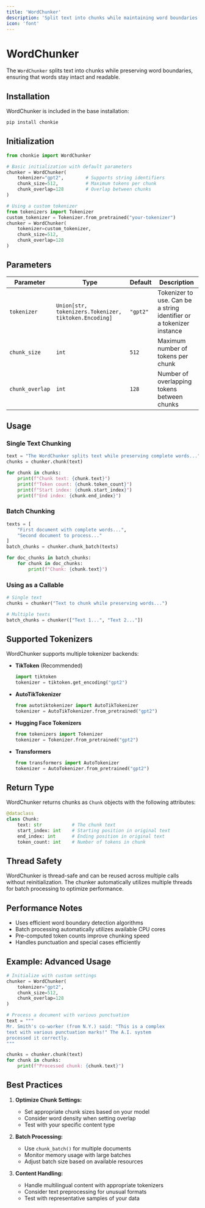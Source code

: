```yaml
---
title: 'WordChunker'
description: 'Split text into chunks while maintaining word boundaries'
icon: 'font'
---
```


# WordChunker

The `WordChunker` splits text into chunks while preserving word boundaries, ensuring that words stay intact and readable.

## Installation

WordChunker is included in the base installation:

```bash
pip install chonkie
```

## Initialization

```python
from chonkie import WordChunker

# Basic initialization with default parameters
chunker = WordChunker(
    tokenizer="gpt2",        # Supports string identifiers
    chunk_size=512,          # Maximum tokens per chunk
    chunk_overlap=128        # Overlap between chunks
)

# Using a custom tokenizer
from tokenizers import Tokenizer
custom_tokenizer = Tokenizer.from_pretrained("your-tokenizer")
chunker = WordChunker(
    tokenizer=custom_tokenizer,
    chunk_size=512,
    chunk_overlap=128
)
```

## Parameters

| Parameter | Type | Default | Description |
|-----------|------|---------|-------------|
| `tokenizer` | `Union[str, tokenizers.Tokenizer, tiktoken.Encoding]` | `"gpt2"` | Tokenizer to use. Can be a string identifier or a tokenizer instance |
| `chunk_size` | `int` | `512` | Maximum number of tokens per chunk |
| `chunk_overlap` | `int` | `128` | Number of overlapping tokens between chunks |

## Usage

### Single Text Chunking

```python
text = "The WordChunker splits text while preserving complete words..."
chunks = chunker.chunk(text)

for chunk in chunks:
    print(f"Chunk text: {chunk.text}")
    print(f"Token count: {chunk.token_count}")
    print(f"Start index: {chunk.start_index}")
    print(f"End index: {chunk.end_index}")
```

### Batch Chunking

```python
texts = [
    "First document with complete words...",
    "Second document to process..."
]
batch_chunks = chunker.chunk_batch(texts)

for doc_chunks in batch_chunks:
    for chunk in doc_chunks:
        print(f"Chunk: {chunk.text}")
```

### Using as a Callable

```python
# Single text
chunks = chunker("Text to chunk while preserving words...")

# Multiple texts
batch_chunks = chunker(["Text 1...", "Text 2..."])
```

## Supported Tokenizers

WordChunker supports multiple tokenizer backends:

- **TikToken** (Recommended)
  ```python
  import tiktoken
  tokenizer = tiktoken.get_encoding("gpt2")
  ```

- **AutoTikTokenizer**
  ```python
  from autotiktokenizer import AutoTikTokenizer
  tokenizer = AutoTikTokenizer.from_pretrained("gpt2")
  ```

- **Hugging Face Tokenizers**
  ```python
  from tokenizers import Tokenizer
  tokenizer = Tokenizer.from_pretrained("gpt2")
  ```

- **Transformers**
  ```python
  from transformers import AutoTokenizer
  tokenizer = AutoTokenizer.from_pretrained("gpt2")
  ```

## Return Type

WordChunker returns chunks as `Chunk` objects with the following attributes:

```python
@dataclass
class Chunk:
    text: str           # The chunk text
    start_index: int    # Starting position in original text
    end_index: int      # Ending position in original text
    token_count: int    # Number of tokens in chunk
```

## Thread Safety

WordChunker is thread-safe and can be reused across multiple calls without reinitialization. The chunker automatically utilizes multiple threads for batch processing to optimize performance.

## Performance Notes

- Uses efficient word boundary detection algorithms
- Batch processing automatically utilizes available CPU cores
- Pre-computed token counts improve chunking speed
- Handles punctuation and special cases efficiently

## Example: Advanced Usage

```python
# Initialize with custom settings
chunker = WordChunker(
    tokenizer="gpt2",
    chunk_size=512,
    chunk_overlap=128
)

# Process a document with various punctuation
text = """
Mr. Smith's co-worker (from N.Y.) said: "This is a complex 
text with various punctuation marks!" The A.I. system 
processed it correctly.
"""

chunks = chunker.chunk(text)
for chunk in chunks:
    print(f"Processed chunk: {chunk.text}")
```

## Best Practices

1. **Optimize Chunk Settings:**
   - Set appropriate chunk sizes based on your model
   - Consider word density when setting overlap
   - Test with your specific content type

2. **Batch Processing:**
   - Use `chunk_batch()` for multiple documents
   - Monitor memory usage with large batches
   - Adjust batch size based on available resources

3. **Content Handling:**
   - Handle multilingual content with appropriate tokenizers
   - Consider text preprocessing for unusual formats
   - Test with representative samples of your data